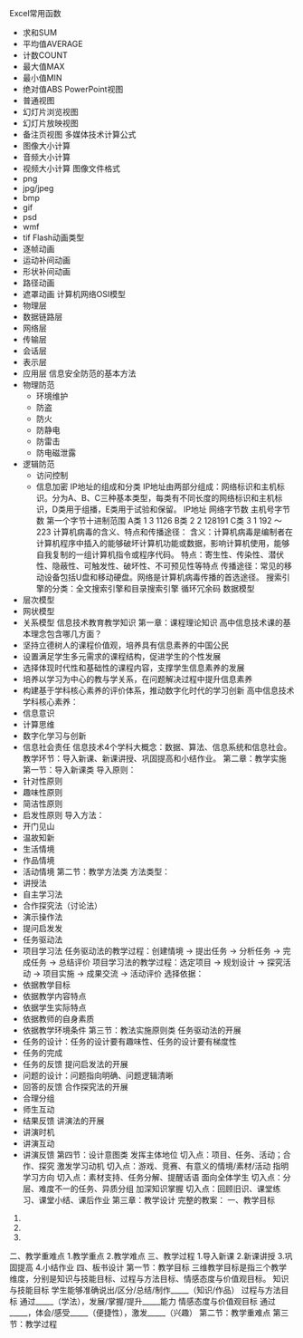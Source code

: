 Excel常用函数
- 求和SUM
- 平均值AVERAGE
- 计数COUNT
- 最大值MAX
- 最小值MIN
- 绝对值ABS
PowerPoint视图
- 普通视图
- 幻灯片浏览视图
- 幻灯片放映视图
- 备注页视图
多媒体技术计算公式
- 图像大小计算
- 音频大小计算
- 视频大小计算
图像文件格式
- png
- jpg/jpeg
- bmp
- gif
- psd
- wmf
- tif
Flash动画类型
- 逐帧动画
- 运动补间动画
- 形状补间动画
- 路径动画
- 遮罩动画
计算机网络OSI模型
- 物理层
- 数据链路层
- 网络层
- 传输层
- 会话层
- 表示层
- 应用层
信息安全防范的基本方法
- 物理防范
  - 环境维护
  - 防盗
  - 防火
  - 防静电
  - 防雷击
  - 防电磁泄露
- 逻辑防范
  - 访问控制
  - 信息加密
IP地址的组成和分类
IP地址由两部分组成：网络标识和主机标识。分为A、B、C三种基本类型，每类有不同长度的网络标识和主机标识，D类用于组播，E类用于试验和保留。
IP地址	网络字节数	主机号字节数	第一个字节十进制范围
A类	1	3	1126
B类	2	2	128191
C类	3	1	192 〜223
计算机病毒的含义、特点和传播途径：
含义：计算机病毒是编制者在计算机程序中插入的能够破坏计算机功能或数据，影响计算机使用，能够自我复制的一组计算机指令或程序代码。
特点：寄生性、传染性、潜伏性、隐蔽性、可触发性、破坏性、不可预见性等特点
传播途径：常见的移动设备包括U盘和移动硬盘。网络是计算机病毒传播的首选途径。
搜索引擎的分类：全文搜索引擎和目录搜索引擎
循环冗余码
数据模型
- 层次模型
- 网状模型
- 关系模型
信息技术教育教学知识
第一章：课程理论知识
高中信息技术课的基本理念包含哪几方面？
- 坚持立德树人的课程价值观，培养具有信息素养的中国公民
- 设置满足学生多元需求的课程结构，促进学生的个性发展
- 选择体现时代性和基础性的课程内容，支撑学生信息素养的发展
- 培养以学习为中心的教与学关系，在问题解决过程中提升信息素养
- 构建基于学科核心素养的评价体系，推动数字化时代的学习创新
高中信息技术学科核心素养：
- 信息意识
- 计算思维
- 数字化学习与创新
- 信息社会责任
信息技术4个学科大概念：数据、算法、信息系统和信息社会。
教学环节：导入新课、新课讲授、巩固提高和小结作业。
第二章：教学实施
第一节：导入新课类
导入原则：
- 针对性原则
- 趣味性原则
- 简洁性原则
- 启发性原则
导入方法：
- 开门见山
- 温故知新
- 生活情境
- 作品情境
- 活动情境
第二节：教学方法类
方法类型：
- 讲授法
- 自主学习法
- 合作探究法（讨论法）
- 演示操作法
- 提问启发发
- 任务驱动法
- 项目学习法
任务驱动法的教学过程：创建情境 -> 提出任务 -> 分析任务 -> 完成任务 -> 总结评价
项目学习法的教学过程：选定项目 -> 规划设计 -> 探究活动 -> 项目实施 -> 成果交流 -> 活动评价
选择依据：
- 依据教学目标
- 依据教学内容特点
- 依据学生实际特点
- 依据教师的自身素质
- 依据教学环境条件
第三节：教法实施原则类
任务驱动法的开展
- 任务的设计：任务的设计要有趣味性、任务的设计要有梯度性
- 任务的完成
- 任务的反馈
提问启发法的开展
- 问题的设计：问题指向明确、问题逻辑清晰
- 回答的反馈
合作探究法的开展
- 合理分组
- 师生互动
- 结果反馈
讲演法的开展
- 讲演时机
- 讲演互动
- 讲演反馈
第四节：设计意图类
发挥主体地位
切入点：项目、任务、活动；合作、探究
激发学习动机
切入点：游戏、竞赛、有意义的情境/素材/活动
指明学习方向
切入点：素材支持、任务分解、提醒话语
面向全体学生
切入点：分层、难度不一的任务、异质分组
加深知识掌握
切入点：回顾旧识、课堂练习、课堂小结、课后作业
第三章：教学设计
完整的教案：
一、教学目标
1.
2.
3.
二、教学重难点
1.教学重点
2.教学难点
三、教学过程
1.导入新课
2.新课讲授
3.巩固提高
4.小结作业
四、板书设计
第一节：教学目标
三维教学目标是指三个教学维度，分别是知识与技能目标、过程与方法目标、情感态度与价值观目标。
知识与技能目标
学生能够准确说出/区分/总结/制作_____（知识/作品）
过程与方法目标
通过_____（学法），发展/掌握/提升_____能力
情感态度与价值观目标
通过_____，体会/感受_____（便捷性），激发_____（兴趣）
第二节：教学重难点
第三节：教学过程